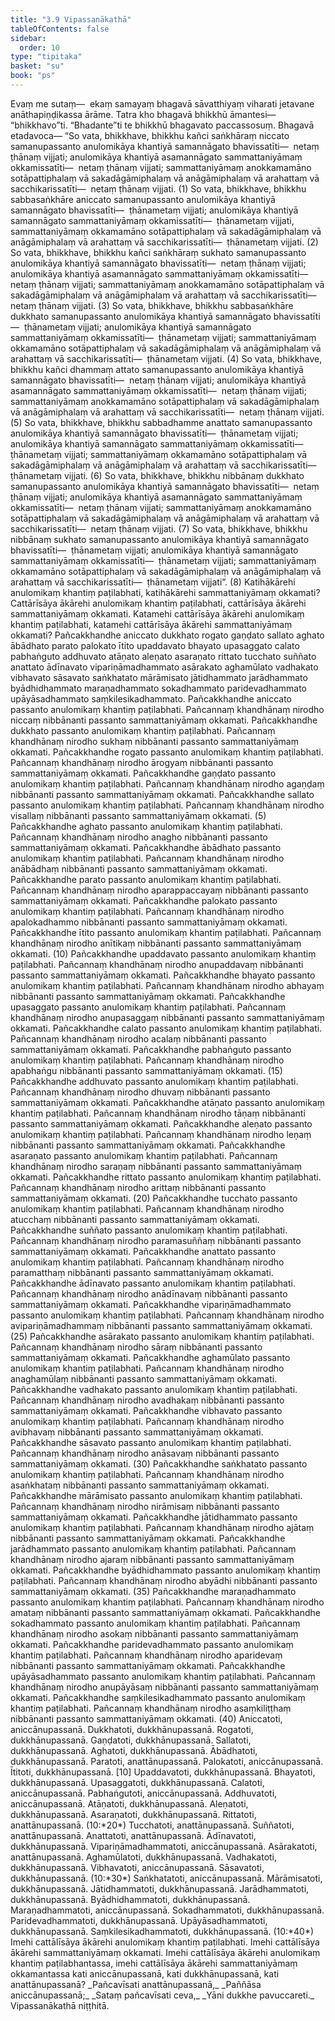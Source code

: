 ```yaml
---
title: "3.9 Vipassanākathā"
tableOfContents: false
sidebar:
  order: 10
type: "tipitaka"
basket: "su"
book: "ps"
---
```



<DynamicBreadcrumb />

<Division number="36" book="ps">

<Paragraph number="1897" book="ps">
Evaṃ me sutaṃ—  ekaṃ samayaṃ bhagavā sāvatthiyaṃ viharati jetavane anāthapiṇḍikassa ārāme. Tatra kho bhagavā bhikkhū āmantesi—  “bhikkhavo”ti. “Bhadante”ti te bhikkhū bhagavato paccassosuṃ. Bhagavā etadavoca—
</Paragraph>

<Paragraph number="1898" book="ps">
“So vata, bhikkhave, bhikkhu kañci saṅkhāraṃ niccato samanupassanto anulomikāya khantiyā samannāgato bhavissatīti—  netaṃ ṭhānaṃ vijjati; anulomikāya khantiyā asamannāgato sammattaniyāmaṃ okkamissatīti—  netaṃ ṭhānaṃ vijjati; sammattaniyāmaṃ anokkamamāno sotāpattiphalaṃ vā sakadāgāmiphalaṃ vā anāgāmiphalaṃ vā arahattaṃ vā sacchikarissatīti—  netaṃ ṭhānaṃ vijjati. (1)
</Paragraph>

<Paragraph number="1899" book="ps">
So vata, bhikkhave, bhikkhu sabbasaṅkhāre aniccato samanupassanto anulomikāya khantiyā samannāgato bhavissatīti—  ṭhānametaṃ vijjati; anulomikāya khantiyā samannāgato sammattaniyāmaṃ okkamissatīti—  ṭhānametaṃ vijjati, sammattaniyāmaṃ okkamamāno sotāpattiphalaṃ vā sakadāgāmiphalaṃ vā anāgāmiphalaṃ vā arahattaṃ vā sacchikarissatīti—  ṭhānametaṃ vijjati. (2)
</Paragraph>

<Paragraph number="1900" book="ps">
So vata, bhikkhave, bhikkhu kañci saṅkhāraṃ sukhato samanupassanto anulomikāya khantiyā samannāgato bhavissatīti—  netaṃ ṭhānaṃ vijjati; anulomikāya khantiyā asamannāgato sammattaniyāmaṃ okkamissatīti—  netaṃ ṭhānaṃ vijjati; sammattaniyāmaṃ anokkamamāno sotāpattiphalaṃ vā sakadāgāmiphalaṃ vā anāgāmiphalaṃ vā arahattaṃ vā sacchikarissatīti—  netaṃ ṭhānaṃ vijjati. (3)
</Paragraph>

<Paragraph number="1901" book="ps">
So vata, bhikkhave, bhikkhu sabbasaṅkhāre dukkhato samanupassanto anulomikāya khantiyā samannāgato bhavissatīti—  ṭhānametaṃ vijjati; anulomikāya khantiyā samannāgato sammattaniyāmaṃ okkamissatīti—  ṭhānametaṃ vijjati; sammattaniyāmaṃ okkamamāno sotāpattiphalaṃ vā sakadāgāmiphalaṃ vā anāgāmiphalaṃ vā arahattaṃ vā sacchikarissatīti—  ṭhānametaṃ vijjati. (4)
</Paragraph>

<Paragraph number="1902" book="ps">
So vata, bhikkhave, bhikkhu kañci dhammaṃ attato samanupassanto anulomikāya khantiyā samannāgato bhavissatīti—  netaṃ ṭhānaṃ vijjati; anulomikāya khantiyā asamannāgato sammattaniyāmaṃ okkamissatīti—  netaṃ ṭhānaṃ vijjati; sammattaniyāmaṃ anokkamamāno sotāpattiphalaṃ vā sakadāgāmiphalaṃ vā anāgāmiphalaṃ vā arahattaṃ vā sacchikarissatīti—  netaṃ ṭhānaṃ vijjati. (5)
</Paragraph>

<Paragraph number="1903" book="ps">
So vata, bhikkhave, bhikkhu sabbadhamme anattato samanupassanto anulomikāya khantiyā samannāgato bhavissatīti—  ṭhānametaṃ vijjati; anulomikāya khantiyā samannāgato sammattaniyāmaṃ okkamissatīti—  ṭhānametaṃ vijjati; sammattaniyāmaṃ okkamamāno sotāpattiphalaṃ vā sakadāgāmiphalaṃ vā anāgāmiphalaṃ vā arahattaṃ vā sacchikarissatīti—  ṭhānametaṃ vijjati. (6)
</Paragraph>

<Paragraph number="1904" book="ps">
So vata, bhikkhave, bhikkhu nibbānaṃ dukkhato samanupassanto anulomikāya khantiyā samannāgato bhavissatīti—  netaṃ ṭhānaṃ vijjati; anulomikāya khantiyā asamannāgato sammattaniyāmaṃ okkamissatīti—  netaṃ ṭhānaṃ vijjati; sammattaniyāmaṃ anokkamamāno sotāpattiphalaṃ vā sakadāgāmiphalaṃ vā anāgāmiphalaṃ vā arahattaṃ vā sacchikarissatīti—  netaṃ ṭhānaṃ vijjati. (7)
</Paragraph>

<Paragraph number="1905" book="ps">
So vata, bhikkhave, bhikkhu nibbānaṃ sukhato samanupassanto anulomikāya khantiyā samannāgato bhavissatīti—  ṭhānametaṃ vijjati; anulomikāya khantiyā samannāgato sammattaniyāmaṃ okkamissatīti—  ṭhānametaṃ vijjati; sammattaniyāmaṃ okkamamāno sotāpattiphalaṃ vā sakadāgāmiphalaṃ vā anāgāmiphalaṃ vā arahattaṃ vā sacchikarissatīti—  ṭhānametaṃ vijjati”. (8)
</Paragraph>

</Division>
<Division number="37" book="ps">

<Paragraph number="1906" book="ps">
Katihākārehi anulomikaṃ khantiṃ paṭilabhati, katihākārehi sammattaniyāmaṃ okkamati? Cattārīsāya ākārehi anulomikaṃ khantiṃ paṭilabhati, cattārīsāya ākārehi sammattaniyāmaṃ okkamati.
</Paragraph>

<Paragraph number="1907" book="ps">
Katamehi cattārīsāya ākārehi anulomikaṃ khantiṃ paṭilabhati, katamehi cattārīsāya ākārehi sammattaniyāmaṃ okkamati? Pañcakkhandhe aniccato dukkhato rogato gaṇḍato sallato aghato ābādhato parato palokato ītito upaddavato bhayato upasaggato calato pabhaṅguto addhuvato atāṇato aleṇato asaraṇato rittato tucchato suññato anattato ādīnavato vipariṇāmadhammato asārakato aghamūlato vadhakato vibhavato sāsavato saṅkhatato mārāmisato jātidhammato jarādhammato byādhidhammato maraṇadhammato sokadhammato paridevadhammato upāyāsadhammato saṃkilesikadhammato.
</Paragraph>

</Division>
<Division number="38" book="ps">

<Paragraph number="1908" book="ps">
Pañcakkhandhe aniccato passanto anulomikaṃ khantiṃ paṭilabhati. Pañcannaṃ khandhānaṃ nirodho niccaṃ nibbānanti passanto sammattaniyāmaṃ okkamati. Pañcakkhandhe dukkhato passanto anulomikaṃ khantiṃ paṭilabhati. Pañcannaṃ khandhānaṃ nirodho sukhaṃ nibbānanti passanto sammattaniyāmaṃ okkamati. Pañcakkhandhe rogato passanto anulomikaṃ khantiṃ paṭilabhati. Pañcannaṃ khandhānaṃ nirodho ārogyaṃ nibbānanti passanto sammattaniyāmaṃ okkamati. Pañcakkhandhe gaṇḍato passanto anulomikaṃ khantiṃ paṭilabhati. Pañcannaṃ khandhānaṃ nirodho agaṇḍaṃ nibbānanti passanto sammattaniyāmaṃ okkamati. Pañcakkhandhe sallato passanto anulomikaṃ khantiṃ paṭilabhati. Pañcannaṃ khandhānaṃ nirodho visallaṃ nibbānanti passanto sammattaniyāmaṃ okkamati. (5)
</Paragraph>

<Paragraph number="1909" book="ps">
Pañcakkhandhe aghato passanto anulomikaṃ khantiṃ paṭilabhati. Pañcannaṃ khandhānaṃ nirodho anagho nibbānanti passanto sammattaniyāmaṃ okkamati. Pañcakkhandhe ābādhato passanto anulomikaṃ khantiṃ paṭilabhati. Pañcannaṃ khandhānaṃ nirodho anābādhaṃ nibbānanti passanto sammattaniyāmaṃ okkamati. Pañcakkhandhe parato passanto anulomikaṃ khantiṃ paṭilabhati. Pañcannaṃ khandhānaṃ nirodho aparappaccayaṃ nibbānanti passanto sammattaniyāmaṃ okkamati. Pañcakkhandhe palokato passanto anulomikaṃ khantiṃ paṭilabhati. Pañcannaṃ khandhānaṃ nirodho apalokadhammo nibbānanti passanto sammattaniyāmaṃ okkamati. Pañcakkhandhe ītito passanto anulomikaṃ khantiṃ paṭilabhati. Pañcannaṃ khandhānaṃ nirodho anītikaṃ nibbānanti passanto sammattaniyāmaṃ okkamati. (10)
</Paragraph>

<Paragraph number="1910" book="ps">
Pañcakkhandhe upaddavato passanto anulomikaṃ khantiṃ paṭilabhati. Pañcannaṃ khandhānaṃ nirodho anupaddavaṃ nibbānanti passanto sammattaniyāmaṃ okkamati. Pañcakkhandhe bhayato passanto anulomikaṃ khantiṃ paṭilabhati. Pañcannaṃ khandhānaṃ nirodho abhayaṃ nibbānanti passanto sammattaniyāmaṃ okkamati. Pañcakkhandhe upasaggato passanto anulomikaṃ khantiṃ paṭilabhati. Pañcannaṃ khandhānaṃ nirodho anupasaggaṃ nibbānanti passanto sammattaniyāmaṃ okkamati. Pañcakkhandhe calato passanto anulomikaṃ khantiṃ paṭilabhati. Pañcannaṃ khandhānaṃ nirodho acalaṃ nibbānanti passanto sammattaniyāmaṃ okkamati. Pañcakkhandhe pabhaṅguto passanto anulomikaṃ khantiṃ paṭilabhati. Pañcannaṃ khandhānaṃ nirodho apabhaṅgu nibbānanti passanto sammattaniyāmaṃ okkamati. (15)
</Paragraph>

<Paragraph number="1911" book="ps">
Pañcakkhandhe addhuvato passanto anulomikaṃ khantiṃ paṭilabhati. Pañcannaṃ khandhānaṃ nirodho dhuvaṃ nibbānanti passanto sammattaniyāmaṃ okkamati. Pañcakkhandhe atāṇato passanto anulomikaṃ khantiṃ paṭilabhati. Pañcannaṃ khandhānaṃ nirodho tāṇaṃ nibbānanti passanto sammattaniyāmaṃ okkamati. Pañcakkhandhe aleṇato passanto anulomikaṃ khantiṃ paṭilabhati. Pañcannaṃ khandhānaṃ nirodho leṇaṃ nibbānanti passanto sammattaniyāmaṃ okkamati. Pañcakkhandhe asaraṇato passanto anulomikaṃ khantiṃ paṭilabhati. Pañcannaṃ khandhānaṃ nirodho saraṇaṃ nibbānanti passanto sammattaniyāmaṃ okkamati. Pañcakkhandhe rittato passanto anulomikaṃ khantiṃ paṭilabhati. Pañcannaṃ khandhānaṃ nirodho arittaṃ nibbānanti passanto sammattaniyāmaṃ okkamati. (20)
</Paragraph>

<Paragraph number="1912" book="ps">
Pañcakkhandhe tucchato passanto anulomikaṃ khantiṃ paṭilabhati. Pañcannaṃ khandhānaṃ nirodho atucchaṃ nibbānanti passanto sammattaniyāmaṃ okkamati. Pañcakkhandhe suññato passanto anulomikaṃ khantiṃ paṭilabhati. Pañcannaṃ khandhānaṃ nirodho paramasuññaṃ nibbānanti passanto sammattaniyāmaṃ okkamati. Pañcakkhandhe anattato passanto anulomikaṃ khantiṃ paṭilabhati. Pañcannaṃ khandhānaṃ nirodho paramatthaṃ nibbānanti passanto sammattaniyāmaṃ okkamati. Pañcakkhandhe ādīnavato passanto anulomikaṃ khantiṃ paṭilabhati. Pañcannaṃ khandhānaṃ nirodho anādīnavaṃ nibbānanti passanto sammattaniyāmaṃ okkamati. Pañcakkhandhe vipariṇāmadhammato passanto anulomikaṃ khantiṃ paṭilabhati. Pañcannaṃ khandhānaṃ nirodho avipariṇāmadhammaṃ nibbānanti passanto sammattaniyāmaṃ okkamati. (25)
</Paragraph>

<Paragraph number="1913" book="ps">
Pañcakkhandhe asārakato passanto anulomikaṃ khantiṃ paṭilabhati. Pañcannaṃ khandhānaṃ nirodho sāraṃ nibbānanti passanto sammattaniyāmaṃ okkamati. Pañcakkhandhe aghamūlato passanto anulomikaṃ khantiṃ paṭilabhati. Pañcannaṃ khandhānaṃ nirodho anaghamūlaṃ nibbānanti passanto sammattaniyāmaṃ okkamati. Pañcakkhandhe vadhakato passanto anulomikaṃ khantiṃ paṭilabhati. Pañcannaṃ khandhānaṃ nirodho avadhakaṃ nibbānanti passanto sammattaniyāmaṃ okkamati. Pañcakkhandhe vibhavato passanto anulomikaṃ khantiṃ paṭilabhati. Pañcannaṃ khandhānaṃ nirodho avibhavaṃ nibbānanti passanto sammattaniyāmaṃ okkamati. Pañcakkhandhe sāsavato passanto anulomikaṃ khantiṃ paṭilabhati. Pañcannaṃ khandhānaṃ nirodho anāsavaṃ nibbānanti passanto sammattaniyāmaṃ okkamati. (30)
</Paragraph>

<Paragraph number="1914" book="ps">
Pañcakkhandhe saṅkhatato passanto anulomikaṃ khantiṃ paṭilabhati. Pañcannaṃ khandhānaṃ nirodho asaṅkhataṃ nibbānanti passanto sammattaniyāmaṃ okkamati. Pañcakkhandhe mārāmisato passanto anulomikaṃ khantiṃ paṭilabhati. Pañcannaṃ khandhānaṃ nirodho nirāmisaṃ nibbānanti passanto sammattaniyāmaṃ okkamati. Pañcakkhandhe jātidhammato passanto anulomikaṃ khantiṃ paṭilabhati. Pañcannaṃ khandhānaṃ nirodho ajātaṃ nibbānanti passanto sammattaniyāmaṃ okkamati. Pañcakkhandhe jarādhammato passanto anulomikaṃ khantiṃ paṭilabhati. Pañcannaṃ khandhānaṃ nirodho ajaraṃ nibbānanti passanto sammattaniyāmaṃ okkamati. Pañcakkhandhe byādhidhammato passanto anulomikaṃ khantiṃ paṭilabhati. Pañcannaṃ khandhānaṃ nirodho abyādhi nibbānanti passanto sammattaniyāmaṃ okkamati. (35)
</Paragraph>

<Paragraph number="1915" book="ps">
Pañcakkhandhe maraṇadhammato passanto anulomikaṃ khantiṃ paṭilabhati. Pañcannaṃ khandhānaṃ nirodho amataṃ nibbānanti passanto sammattaniyāmaṃ okkamati. Pañcakkhandhe sokadhammato passanto anulomikaṃ khantiṃ paṭilabhati. Pañcannaṃ khandhānaṃ nirodho asokaṃ nibbānanti passanto sammattaniyāmaṃ okkamati. Pañcakkhandhe paridevadhammato passanto anulomikaṃ khantiṃ paṭilabhati. Pañcannaṃ khandhānaṃ nirodho aparidevaṃ nibbānanti passanto sammattaniyāmaṃ okkamati. Pañcakkhandhe upāyāsadhammato passanto anulomikaṃ khantiṃ paṭilabhati. Pañcannaṃ khandhānaṃ nirodho anupāyāsaṃ nibbānanti passanto sammattaniyāmaṃ okkamati. Pañcakkhandhe saṃkilesikadhammato passanto anulomikaṃ khantiṃ paṭilabhati. Pañcannaṃ khandhānaṃ nirodho asaṃkiliṭṭhaṃ nibbānanti passanto sammattaniyāmaṃ okkamati. (40)
</Paragraph>

</Division>
<Division number="39" book="ps">

<Paragraph number="1916" book="ps">
Aniccatoti, aniccānupassanā. Dukkhatoti, dukkhānupassanā. Rogatoti, dukkhānupassanā. Gaṇḍatoti, dukkhānupassanā. Sallatoti, dukkhānupassanā. Aghatoti, dukkhānupassanā. Ābādhatoti, dukkhānupassanā. Paratoti, anattānupassanā. Palokatoti, aniccānupassanā. Ītitoti, dukkhānupassanā. [10]
</Paragraph>

<Paragraph number="1917" book="ps">
Upaddavatoti, dukkhānupassanā. Bhayatoti, dukkhānupassanā. Upasaggatoti, dukkhānupassanā. Calatoti, aniccānupassanā. Pabhaṅgutoti, aniccānupassanā. Addhuvatoti, aniccānupassanā. Atāṇatoti, dukkhānupassanā. Aleṇatoti, dukkhānupassanā. Asaraṇatoti, dukkhānupassanā. Rittatoti, anattānupassanā. (10:*20*)
</Paragraph>

<Paragraph number="1918" book="ps">
Tucchatoti, anattānupassanā. Suññatoti, anattānupassanā. Anattatoti, anattānupassanā. Ādīnavatoti, dukkhānupassanā. Vipariṇāmadhammatoti, aniccānupassanā. Asārakatoti, anattānupassanā. Aghamūlatoti, dukkhānupassanā. Vadhakatoti, dukkhānupassanā. Vibhavatoti, aniccānupassanā. Sāsavatoti, dukkhānupassanā. (10:*30*)
</Paragraph>

<Paragraph number="1919" book="ps">
Saṅkhatatoti, aniccānupassanā. Mārāmisatoti, dukkhānupassanā. Jātidhammatoti, dukkhānupassanā. Jarādhammatoti, dukkhānupassanā. Byādhidhammatoti, dukkhānupassanā. Maraṇadhammatoti, aniccānupassanā. Sokadhammatoti, dukkhānupassanā. Paridevadhammatoti, dukkhānupassanā. Upāyāsadhammatoti, dukkhānupassanā. Saṃkilesikadhammatoti, dukkhānupassanā. (10:*40*)
</Paragraph>

<Paragraph number="1920" book="ps">
Imehi cattālīsāya ākārehi anulomikaṃ khantiṃ paṭilabhati. Imehi cattālīsāya ākārehi sammattaniyāmaṃ okkamati.
</Paragraph>

<Paragraph number="1921" book="ps">
Imehi cattālīsāya ākārehi anulomikaṃ khantiṃ paṭilabhantassa, imehi cattālīsāya ākārehi sammattaniyāmaṃ okkamantassa kati aniccānupassanā, kati dukkhānupassanā, kati anattānupassanā?
</Paragraph>

<Paragraph number="1922" type="verses" book="ps">
_Pañcavīsati anattānupassanā,_  
_Paññāsa aniccānupassanā;_  
_Sataṃ pañcavīsati ceva,_  
_Yāni dukkhe pavuccareti._  


</Paragraph>
</Division>

<Paragraph number="1923" type="center" book="ps">
Vipassanākathā niṭṭhitā.
</Paragraph>